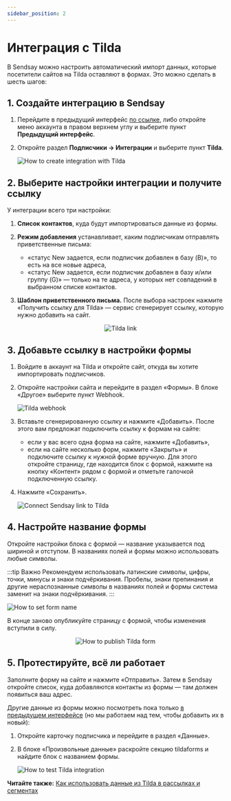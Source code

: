 ```yaml
---
sidebar_position: 2
---
```



# Интеграция с Tilda

В Sendsay можно настроить автоматический импорт данных, которые посетители сайтов на Tilda оставляют в формах. Это можно сделать в шесть шагов:

## 1. Создайте интеграцию в Sendsay

1. Перейдите в предыдущий интерфейс [по ссылке](https://sendsay.ru/account/#dashboard), либо откройте меню аккаунта в правом верхнем углу и выберите пункт **Предыдущий интерфейс**.
2. Откройте раздел **Подписчики → Интеграции** и выберите пункт **Tilda**.

   ![How to create integration with Tilda](/img/integrations/integration-with-tilda/how-to-create-integration-with-tilda.gif) <br/>

## 2. Выберите настройки интеграции и получите ссылку

У интеграции всего три настройки:

1. **Список контактов**, куда будут импортироваться данные из формы.<br/>
2. **Режим добавления** устанавливает, каким подписчикам отправлять приветственные письма:

   - «статус New задается, если подписчик добавлен в базу (B)», то есть на все новые адреса,
   - «статус New задается, если подписчик добавлен в базу и/или группу (G)» — только на те адреса, у которых нет совпадений в выбранном списке контактов.<br/>

3. **Шаблон приветственного письма.** После выбора настроек нажмите «Получить ссылку для Tilda» — сервис сгенерирует ссылку, которую нужно добавить на сайт.

   <p align="center">
     <img src={tildaLink} alt="Tilda link" />
   </p>

## 3. Добавьте ссылку в настройки формы

1. Войдите в аккаунт на Tilda и откройте сайт, откуда вы хотите импортировать подписчиков.
2. Откройте настройки сайта и перейдите в раздел «Формы». В блоке «Другое» выберите пункт Webhook.

   ![Tilda webhook](/img/integrations\integration-with-tilda/tilda-webhook.gif) <br/>

3. Вставьте сгенерированную ссылку и нажмите «Добавить». После этого вам предложат подключить ссылку к формам на сайте:
   - если у вас всего одна форма на сайте, нажмите «Добавить»,
   - если на сайте несколько форм, нажмите «Закрыть» и подключите ссылку к нужной форме вручную. Для этого откройте страницу, где находится блок с формой, нажмите на кнопку «Контент» рядом с формой и отметьте галочкой подключенную ссылку.
4. Нажмите «Сохранить».

   ![Connect Sendsay link to Tilda](/img/integrations\integration-with-tilda/connect-sendsay-link-to-tilda.gif) <br/>

## 4. Настройте название формы

Откройте настройки блока с формой — название указывается под шириной и отступом. В названиях полей и формы можно использовать любые символы.

:::tip Важно
Рекомендуем использовать латинские символы, цифры, точки, минусы и знаки подчёркивания. Пробелы, знаки препинания и другие нераспознанные символы в названиях полей и формы система заменит на знаки подчёркивания.
:::

![How to set form name](/img/integrations\integration-with-tilda/how-to-set-form-name.gif) <br/>

В конце заново опубликуйте страницу с формой, чтобы изменения вступили в силу.

<p align="center">
  <img src={howToPublushTildaForm} alt="How to publish Tilda form" />
</p>

## 5. Протестируйте, всё ли работает

Заполните форму на сайте и нажмите «Отправить». Затем в Sendsay откройте список, куда добавляются контакты из формы — там должен появиться ваш адрес.

Другие данные из формы можно посмотреть пока только [в предыдущем интерфейсе](https://sendsay.ru/account/#dashboard) (но мы работаем над тем, чтобы добавить их в новый):

1. Откройте карточку подписчика и перейдите в раздел «Данные».
2. В блоке «Произвольные данные» раскройте секцию tildaforms и найдите блок с названием формы.

   ![How to test Tilda integration](/img/integrations\integration-with-tilda/how-to-test-tilda-integration.gif) <br/>

**Читайте также:** [Как использовать данные из Tilda в рассылках и сегментах](https://docs.sendsay.ru/email-campaigns/personalization/how-to-use-tilda-data-in-campaigns)
